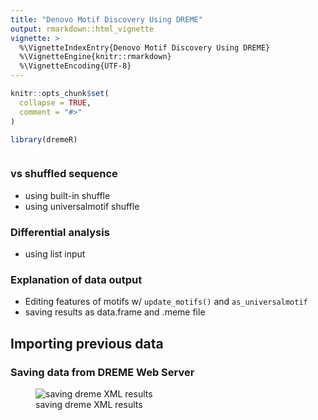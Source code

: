 ```yaml
---
title: "Denovo Motif Discovery Using DREME"
output: rmarkdown::html_vignette
vignette: >
  %\VignetteIndexEntry{Denovo Motif Discovery Using DREME}
  %\VignetteEngine{knitr::rmarkdown}
  %\VignetteEncoding{UTF-8}
---
```


```r
knitr::opts_chunk$set(
  collapse = TRUE,
  comment = "#>"
)
```

```r
library(dremeR)
```

```r
```

### vs shuffled sequence

* using built-in shuffle
* using universalmotif shuffle

### Differential analysis

* using list input

### Explanation of data output

* Editing features of motifs w/ `update_motifs()` and `as_universalmotif`
* saving results as data.frame and .meme file

## Importing previous data

### Saving data from DREME Web Server
![saving dreme XML results](save_dreme.png)
